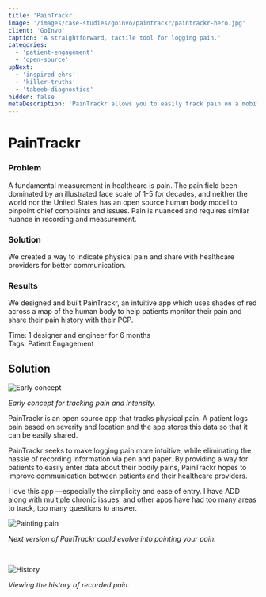 ```yaml
---
title: 'PainTrackr'
image: '/images/case-studies/goinvo/paintrackr/paintrackr-hero.jpg'
client: 'GoInvo'
caption: 'A straightforward, tactile tool for logging pain.'
categories:
  - 'patient-engagement'
  - 'open-source'
upNext:
  - 'inspired-ehrs'
  - 'killer-truths'
  - 'tabeeb-diagnostics'
hidden: false
metaDescription: 'PainTrackr allows you to easily track pain on a mobile device.'
---
```



# PainTrackr

### Problem

A fundamental measurement in healthcare is pain. The pain field been dominated by an illustrated face scale of 1-5 for decades, and neither the world nor the United States has an open source human body model to pinpoint chief complaints and issues. Pain is nuanced and requires similar nuance in recording and measurement.

### Solution

We created a way to indicate physical pain and share with healthcare providers for better communication.

### Results

We designed and built PainTrackr, an intuitive app which uses shades of red across a map of the human body to help patients monitor their pain and share their pain history with their PCP.

<span class="text--uppercase text--gray text--bold text--spacing text--md">
  Time:
</span> 1 designer and engineer for 6 months
<br />
<span class="text--uppercase text--gray text--bold text--spacing text--md">
  Tags:
</span> Patient Engagement
<br />
<Divider />

## Solution

![Early concept](/images/case-studies/goinvo/paintrackr/paintrackr-solution.jpg)

_Early concept for tracking pain and intensity._

PainTrackr is an open source app that tracks physical pain. A patient logs pain based on severity and location and the app stores this data so that it can be easily shared.

PainTrackr seeks to make logging pain more intuitive, while eliminating the hassle of recording information via pen and paper. By providing a way for patients to easily enter data about their bodily pains, PainTrackr hopes to improve communication between patients and their healthcare providers.

<Quote quotee="PainTrackr User" quoteeSub="">
  I love this app &mdash;especially the simplicity and ease of entry. I have ADD
  along with multiple chronic issues, and other apps have had too many areas to
  track, too many questions to answer.
</Quote>

![Painting pain](/images/case-studies/goinvo/paintrackr/paintrackr-paint.jpg)

_Next version of PainTrackr could evolve into painting your pain._

<br />

![History](/images/case-studies/goinvo/paintrackr/paintrackr-history.jpg)

_Viewing the history of recorded pain._

